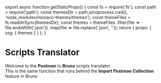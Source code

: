 
export async function getStaticProps() {
  const fs = require('fs');
  const path = require('path');
  const themesDir = path.join(process.cwd(), 'node_modules/monaco-themes/themes');
  const themeFiles = fs.readdirSync(themesDir);
  const themes = themeFiles
    .filter(file => file.endsWith('.json'))
    .map(file => file.replace('.json', ''));
  return {
    props: {
      ssg: {
        themes
      }
    }
  };
}

# Scripts Translator

Welcome to the **Postman** to **Bruno** scripts translator. \
This is the same function that runs behind the **Import Postman Collection** feature in Bruno

<Translator />